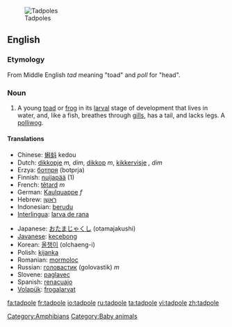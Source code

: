 [[Image:Tadpoles 10 days.jpg|thumb|Tadpoles]]
==English==
=== Etymology ===
From Middle English ''tad'' meaning "toad" and ''poll'' for "head".

===Noun===
{{en-noun}}

#A young [[toad]] or [[frog]] in its [[larval]] stage of development that lives in water, and, like a fish, breathes through [[gill]]s, has a tail, and lacks legs. A [[polliwog]].

====Translations====
{{top}}
*Chinese: [[蝌蚪]] kedou
*Dutch: [[dikkopje]] ''m, dim'', [[dikkop]] ''m'', [[kikkervisje]] '', dim''
*Erzya: [[ботпря]] (botprja)
*Finnish: [[nuijapää]] (1)
*French: [[têtard]] ''m''
*German: [[Kaulquappe]] ''f''
*Hebrew: [[ראשן|רֹאשָׁן]]
*Indonesian: [[berudu]]
*[[Interlingua]]: [[larva de rana]]
{{mid}}
*Japanese: [[おたまじゃくし]] (otamajakushi)
*[[Javanese]]: [[kecebong]]
*Korean: [[올챙이]] (olchaeng-i)
*Polish: [[kijanka]] {{f}}
*Romanian: [[mormoloc]] {{m}}
*Russian: [[головастик]] (golovastik) ''m''
*Slovene: [[paglavec]] {{m}}
*Spanish: [[renacuajo]]
*[[Volapük]]: [[frogalarvat]]
{{bottom}}

[[Category:Amphibians]]
[[Category:Baby animals]]

[[fa:tadpole]]
[[fr:tadpole]]
[[io:tadpole]]
[[ru:tadpole]]
[[ta:tadpole]]
[[vi:tadpole]]
[[zh:tadpole]]